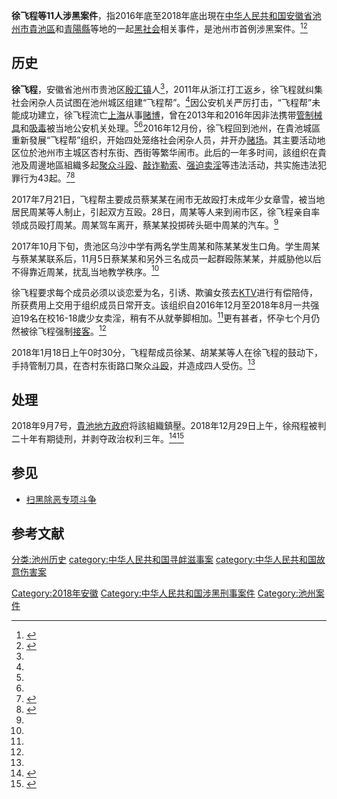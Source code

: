 {{Distinguish|飛鷹幫}}
'''徐飞程等11人涉黑案件'''，指2016年底至2018年底出現在[[中华人民共和国|中华人民共和国]][[安徽省|安徽省]][[池州市|池州市]][[貴池區|貴池區]]和[[青陽縣|青陽縣]]等地的一起[[黑社會|黑社会]]相关事件，是池州市首例涉黑案件。<ref>{{Cite web |date=2019-04-09 |title=我市召开扫黑除恶专项斗争新闻发布会 |url=https://www.chizhou.gov.cn/News/show/67931.html |website=[[池州市人民政府|池州市人民政府]] |access-date=2022-06-15 |archive-date=2022-06-15 |archive-url=https://web.archive.org/web/20220615092531/https://www.chizhou.gov.cn/News/show/67931.html }}</ref><ref>{{Cite web |date=2019-01-04 |title=池州市首例涉黑案件一审公开宣判 |url=http://ahczzy.chinacourt.gov.cn/article/detail/2019/01/id/3642729.shtml |website=[[池州市中级人民法院|池州市中级人民法院]] |access-date=2022-06-15}}</ref>
{{Infobox criminal case
|名称 = 徐飛程等11人涉黑案件
|又名 = 徐飞程、徐祥等11人组织领导参加黑社会性质组织、聚众斗殴、强迫卖淫赌博、敲诈勒索、寻衅滋事案
|英语 =
|图片 = 
|图片大小 = 
|图片说明 =
|案件背景 =
|公诉机构 = {{PRC}}安徽省池州市人民检察院
|公诉日期 = 2018年9月7日
|被告人员 = [[徐飛程|徐飛程]]
|公诉罪名 = [[黑社會|组织、领导、参加黑社会性质组织罪]]、[[強逼賣淫|强迫卖淫罪]]、[[暴力|聚众斗殴罪]]、[[敲诈勒索|敲诈勒索罪]]、[[赌博|赌博罪]]、[[寻衅滋事罪|寻衅滋事罪]]
|审理法院 = [[安徽省高级人民法院|安徽省高级人民法院]]
|宣判日期 = 2018年12月29日
|宣判结果 = 徐飛程[[有期徒刑|有期徒刑]]二十年，[[剥夺政治权利|剥夺政治权利]]三年，并处没收个人全部财产；<br>对其余10名同案犯分别判处十九年至三年不等的有期徒刑，分别并处160000至11000元不等的罚金
|调查机构 = [[池州市公安局|池州市公安局]]贵池分局
|相关证人 =
}}

==历史==
{{Infobox person
| 图像       = 
| 图像说明   = 
| 姓名       = 徐飞程
| 本名       = 
| 出生日期   = {{birth year and age|1987|}}
| 出生地     = {{CHN}}[[安徽省|安徽省]][[安庆地区|安庆地区]][[贵池县|贵池县]][[殷汇镇|殷汇镇]]（今[[池州市|池州市]][[贵池区|贵池区]][[殷汇镇|殷汇镇]]）
| 死亡日期   = <!--卒年在前生年在后{{death date and age|}} 或 {{death year and age| }}  -->
| 死亡地     = 
| 政党       = 
| 政治运动   = 
| 别名       = 
| 种族       = 汉族
| 母校       = 
| 职业       = 黑道人士
| 刑事起诉   = [[黑社會|组织、领导、参加黑社会性质组织罪]]、[[強逼賣淫|强迫卖淫罪]]、[[暴力|聚众斗殴罪]]、[[敲诈勒索|敲诈勒索罪]]、[[赌博|赌博罪]]、[[寻衅滋事罪|寻衅滋事罪]]
| 刑事处罚   = 有期徒刑二十年，剥夺政治权利三年，并处没收个人全部财产
| 刑事状况   = 服刑期间
| 活跃时期   = 2011-2018
| 组织       = 飞程帮
| 机构       = 
| 研究领域   = 
| 知名于     = 
| 知名作品   = 
| 宗教信仰   = 
| 配偶       = <!--{{marriage|姓名|年份}} -->
| 子女       = 
| 父母       = 
| 亲属       = 
| 受影响于   = 
| 影响于     = 
| 获奖       = <!--  {{Awards|award= |year= |title= }} -->
| 网站       = <!-- {{URL| }} -->
}}
'''徐飞程'''，安徽省池州市贵池区[[殷汇镇|殷汇镇]]人<ref name=":2" />，2011年从浙江打工返乡，徐飞程就纠集社会闲杂人员试图在池州城区组建“飞程帮”。<ref name=":2" />因公安机关严厉打击，“飞程帮”未能成功建立，徐飞程流亡[[上海|上海]]从事[[赌博|赌博]]，曾在2013年和2016年因非法携带[[管制刀具|管制械具]]和[[吸毒|吸毒]]被当地公安机关处理。<ref name=":2" /><ref name=":1" />2016年12月份，徐飞程回到池州，在貴池城區重新發展“飞程帮”组织，开始四处笼络社会闲杂人员，并开办[[賭場|赌场]]。其主要活动地区位於池州市主城区杏村东街、西街等繁华闹市。此后的一年多时间，該组织在貴池及周邊地區組織多起[[暴力|聚众斗殴]]、[[勒索|敲诈勒索]]、[[強逼賣淫|强迫卖淫]]等违法活动，共实施违法犯罪行为43起。<ref name=":1">{{cite web|title=池州黑社会团伙“飞程帮”覆灭记|url=https://www.sohu.com/a/307098349_797460|date=2019年4月10日|publisher=搜狐}}</ref><ref name=":0">{{Cite web|title=“飞程帮”欺行霸市终审获刑|url=https://new.qq.com/omn/20190418/20190418A0F0LT.html|accessdate=2020-10-12|work=new.qq.com}}</ref>

2017年7月21日，飞程帮主要成员蔡某某在闹市无故殴打未成年少女章雪，被当地居民周某等人制止，引起双方互殴。28日，周某等人来到闹市区，徐飞程亲自率领成员殴打周某。周某驾车离开，蔡某某投掷砖头砸中周某的汽车。<ref name=":1" />

2017年10月下旬，贵池区乌沙中学有两名学生周某和陈某某发生口角。学生周某与蔡某某联系后，11月5日蔡某某和另外三名成员一起群殴陈某某，并威胁他以后不得靠近周某，扰乱当地教学秩序。<ref name=":2" />

徐飞程要求每个成员必须以谈恋爱为名，引诱、欺骗女孩去[[卡拉OK|KTV]]进行有偿陪侍，所获费用上交用于组织成员日常开支。该组织自2016年12月至2018年8月一共强迫19名在校16-18歲少女卖淫，稍有不从就拳脚相加。<ref name=":2" />更有甚者，怀孕七个月仍然被徐飞程强制[[性交易|接客]]。<ref name=":0" />

2018年1月18日上午0时30分，飞程帮成员徐某、胡某某等人在徐飞程的鼓动下，手持管制刀具，在杏村东街路口聚众[[暴力|斗殴]]，并造成四人受伤。<ref name=":3" />

==处理==
2018年9月7号，[[贵池区人民政府|貴池地方政府]]将該組織鎮壓。2018年12月29日上午，徐飛程被判二十年有期徒刑，并剥夺政治权利三年。<ref name=":2">{{cite web|title=池州一黑社会团伙覆灭 首犯一审获刑20年|url=http://bbs.chizhouren.com/forum.php?mod=viewthread&tid=1185891|date=2019年3月21日|publisher=池州人論壇}}</ref><ref name=":3">{{Cite news|url=|title=“飞程帮”欺行霸市终审获刑|author=通讯员唐金法 吴剑|date=2019-04-18|work=池州日报|publisher=池州日报|accessdate=|language=|format=第A1版：头版}}</ref>
==参见==
* [[扫黑除恶专项斗争|扫黑除恶专项斗争]]

== 参考文献 ==
{{Reflist}}
[[Category:2018年安徽|Category:2018年安徽]]
[[分类:池州历史|分类:池州历史]]
[[Category:中华人民共和国涉黑刑事案件|Category:中华人民共和国涉黑刑事案件]]
[[Category:池州案件|Category:池州案件]]
[[category:中华人民共和国寻衅滋事案|category:中华人民共和国寻衅滋事案]]
[[category:中华人民共和国故意伤害案|category:中华人民共和国故意伤害案]]